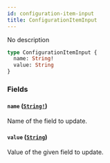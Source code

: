 ```yaml
---
id: configuration-item-input
title: ConfigurationItemInput
---
```


No description

```graphql
type ConfigurationItemInput {
  name: String!
  value: String
}
```

### Fields

#### `name` ([`String!`](/developer/api-reference/scalars/string.mdx))

Name of the field to update.

#### `value` ([`String`](/developer/api-reference/scalars/string.mdx))

Value of the given field to update.
